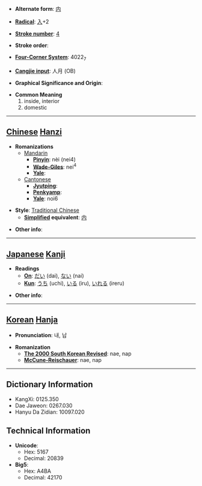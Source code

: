 * '''Alternate form''': [[内]]

* '''[[Wiktionary:Chinese radical index| Radical]]''': [[Wiktionary:Chinese radical index 入|入]]+2

* '''[[Wiktionary:Chinese total strokes index|Stroke number]]''': [[Wiktionary:Chinese total strokes index 4|4]]

* '''Stroke order''': 

* '''[[Wiktionary:Chinese four corner index|Four-Corner System]]''': 4022<sub>7</sub>

* '''[[Wiktionary:Chinese Cangjie index|Cangjie input]]''': 人月 (OB)

* '''Graphical Significance and Origin''': 

* '''Common Meaning'''
*#inside, interior
*# domestic


----

== [[Chinese]] [[Hanzi]] ==

* '''Romanizations'''
** [[Mandarin]]
*** '''[[Pinyin]]''': nèi (nei4)
*** '''[[Wade-Giles]]''': nei<sup>4</sup>
*** '''[[Yale]]''': 
**[[Cantonese]]
***'''[[Jyutping]]''':
***'''[[Penkyamp]]''': 
***'''[[Yale]]''': noi6

* '''Style''': [[Traditional Chinese]] 
** '''[[Simplified Chinese|Simplified]] equivalent''': [[内]]

* '''Other info''': 

----

== [[Japanese]] [[Kanji]] ==

* '''Readings'''
** '''[[On]]''': [[だい]] (dai), [[ない]] (nai)
** '''[[Kun]]''': [[うち]] (uchi), [[いる]] (iru), [[いれる]] (ireru)

* '''Other info''':  

----

== [[Korean]] [[Hanja]] ==

* '''Pronunciation''': 내, 납

* '''Romanization'''
** '''[[The 2000 South Korean Revised Romanization|The 2000 South Korean Revised]]''': nae, nap
** '''[[McCune-Reischauer]]''': nae, nap

----

== Dictionary Information ==

* KangXi: 0125.350
* Dae Jaweon: 0267.030
* Hanyu Da Zidian: 10097.020

== Technical Information ==

* '''Unicode''':
** Hex: 5167
** Decimal: 20839
* '''Big5''':
** Hex: A4BA
** Decimal: 42170